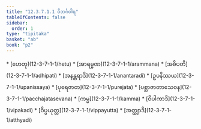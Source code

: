 ```yaml
---
title: "12.3.7.1.1 ဝိဘင်္ဂဝါရ"
tableOfContents: false
sidebar:
  order: 1
type: "tipitaka"
basket: "ab"
book: "p2"
---
```



<DynamicBreadcrumb />



<TableOfContents book="p2" section="12.3.7.1.1">
* [ဟေတု](12-3-7-1-1/hetu)
* [အာရမ္မဏ](12-3-7-1-1/arammana)
* [အဓိပတိ](12-3-7-1-1/adhipati)
* [အနန္တရာဒိ](12-3-7-1-1/anantaradi)
* [ဥပနိဿယ](12-3-7-1-1/upanissaya)
* [ပုရေဇာတ](12-3-7-1-1/purejata)
* [ပစ္ဆာဇာတာသေဝန](12-3-7-1-1/pacchajatasevana)
* [ကမ္မ](12-3-7-1-1/kamma)
* [ဝိပါကာဒိ](12-3-7-1-1/vipakadi)
* [ဝိပ္ပယုတ္တ](12-3-7-1-1/vippayutta)
* [အတ္ထျာဒိ](12-3-7-1-1/atthyadi)
</TableOfContents>